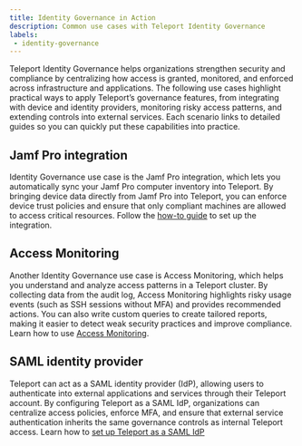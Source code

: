 ```yaml
---
title: Identity Governance in Action
description: Common use cases with Teleport Identity Governance
labels:
 - identity-governance
---
```


Teleport Identity Governance helps organizations strengthen security and compliance by centralizing how access is granted, monitored, and enforced across infrastructure and applications. The following use cases highlight practical ways to apply Teleport’s governance features, from integrating with device and identity providers, monitoring risky access patterns, and extending controls into external services. Each scenario links to detailed guides so you can quickly put these capabilities into practice.

## Jamf Pro integration

Identity Governance use case is the Jamf Pro integration, which lets you automatically sync your Jamf Pro computer inventory into Teleport. By bringing device data directly from Jamf Pro into Teleport, you can enforce device trust policies and ensure that only compliant machines are allowed to access critical resources. Follow the [how-to guide](./device-trust/jamf-integration.mdx) to set up the integration.

## Access Monitoring

Another Identity Governance use case is Access Monitoring, which helps you understand and analyze access patterns in a Teleport cluster. By collecting data from the audit log, Access Monitoring highlights risky usage events (such as SSH sessions without MFA) and provides recommended actions. You can also write custom queries to create tailored reports, making it easier to detect weak security practices and improve compliance. Learn how to use [Access Monitoring](../identity-governance/access-monitoring.mdx).

## SAML identity provider

Teleport can act as a SAML identity provider (IdP), allowing users to authenticate into external applications and services through their Teleport account. By configuring Teleport as a SAML IdP, organizations can centralize access policies, enforce MFA, and ensure that external service authentication inherits the same governance controls as internal Teleport access. Learn how to [set up Teleport as a SAML IdP](../identity-governance/idps/saml-guide.mdx)